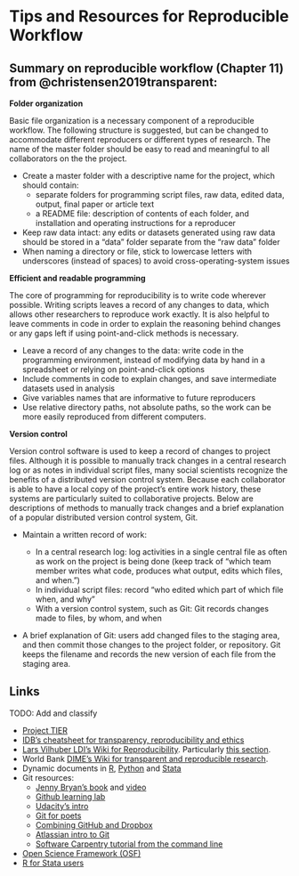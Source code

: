 
# Tips and Resources for Reproducible Workflow


## Summary on reproducible workflow (Chapter 11) from @christensen2019transparent:  

**Folder organization**

Basic file organization is a necessary component of a reproducible workflow. The following structure is suggested, but can be changed to accommodate different reproducers or different types of research. The name of the master folder should be easy to read and meaningful to all collaborators on the the project.

- Create a master folder with a descriptive name for the project, which should contain:
  - separate folders for programming script files, raw data, edited data, output, final paper or article text
  - a README file: description of contents of each folder, and installation and operating instructions for a reproducer
- Keep raw data intact: any edits or datasets generated using raw data should be stored in a "data" folder separate from the "raw data" folder
- When naming a directory or file, stick to lowercase letters with underscores (instead of spaces) to avoid cross-operating-system issues

**Efficient and readable programming**

The core of programming for reproducibility is to write code wherever possible. Writing scripts leaves a record of any changes to data, which allows other researchers to reproduce work exactly. It is also helpful to leave comments in code in order to explain the reasoning behind changes or any gaps left if using point-and-click methods is necessary.    

- Leave a record of any changes to the data: write code in the programming environment, instead of modifying data by hand in a spreadsheet or relying on point-and-click options
- Include comments in code to explain changes, and save intermediate datasets used in analysis
- Give variables names that are informative to future reproducers
- Use relative directory paths, not absolute paths, so the work can be more easily reproduced from different computers.  

**Version control**  

Version control software is used to keep a record of changes to project files. Although it is possible to manually track changes in a central research log or as notes in individual script files, many social scientists recognize the benefits of a distributed version control system. Because each collaborator is able to have a local copy of the project's entire work history, these systems are particularly suited to collaborative projects. Below are descriptions of methods to manually track changes and a brief explanation of a popular distributed version control system, Git.  

- Maintain a written record of work:

  - In a central research log: log activities in a single central file as often as work on the project is being done (keep track of "which team member writes what code, produces what output, edits which files, and when.")
  - In individual script files: record "who edited which part of which file when, and why"
  - With a version control system, such as Git: Git records changes made to files, by whom, and when
- A brief explanation of Git: users add changed files to the staging area, and then commit those changes to the project folder, or repository. Git keeps the filename and records the new version of each file from the staging area.


## Links

TODO: Add and classify

- [Project TIER](https://www.projecttier.org/tier-protocol/)   
- [IDB's cheatsheet for transparency, reproducibility and ethics](http://idbdocs.iadb.org/wsdocs/getdocument.aspx?docnum=EZSHARE-1350314980-383)   
- [Lars Vilhuber LDI's Wiki for Reproducibility](https://github.com/labordynamicsinstitute/replicability-training/wiki). Particularly [this section](https://github.com/labordynamicsinstitute/replicability-training/wiki/Prepare_and_run_replication).   
- World Bank [DIME's Wiki for transparent and reproducible research](https://dimewiki.worldbank.org/wiki/Main_Page).
- Dynamic documents in [R](https://rmarkdown.rstudio.com/gallery.html), [Python](https://github.com/jupyter/jupyter/wiki/A-gallery-of-interesting-Jupyter-Notebooks#economics-and-finance) and [Stata](https://github.com/BITSS/CEGA2019/blob/master/03-extra_dynamic_docs/02b-Stata-markdown/Stata%20Markdown.pdf)  
- Git resources:   
  - [Jenny Bryan's book](https://happygitwithr.com) and [video](https://www.rstudio.com/resources/videos/happy-git-and-gihub-for-the-user-tutorial/)  
  - [Github learning lab](https://lab.github.com/)
  - [Udacity's intro](https://www.udacity.com/course/how-to-use-git-and-github--ud775)  
  - [Git for poets](https://www.youtube.com/playlist?list=PLRqwX-V7Uu6ZF9C0YMKuns9sLDzK6zoiV)  
  - [Combining GitHub and Dropbox](https://github.com/kbjarkefur/GitHubDropBox)    
  - [Atlassian intro to Git](https://www.atlassian.com/git/tutorials)
  - [Software Carpentry tutorial from the command line](https://swcarpentry.github.io/git-novice/)
- [Open Science Framework (OSF)](https://osf.io)
- [R for Stata users](https://github.com/hblackburn/R4Econ/blob/master/Resources.md)  
